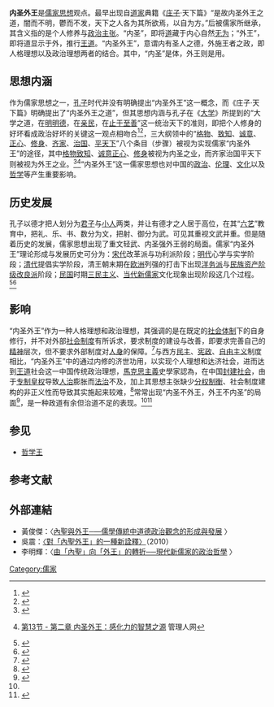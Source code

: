 {{儒学}}
'''内圣外王'''是[[儒家思想|儒家思想]]观点。最早出现自[[道家|道家]]典籍《[[庄子_(书)|庄子]]·天下篇》“是故内圣外王之道，闇而不明，鬱而不发，天下之人各为其所欲焉，以自为方。”后被儒家所继承，其含义指的是个人修养与[[政治主张|政治主张]]。“内圣”，即将[[道|道]]藏于内心自然[[无为_(道家)|无为]]；“外王”，即将道显示于外，推行[[王道_(儒家思想)|王道]]。“内圣外王”，意谓内有圣人之德，外施王者之政，即人格理想以及政治理想两者的结合。其中，“内圣”是体，外王则是用。

== 思想内涵 ==
作为儒家思想之一，[[孔子|孔子]]时代并没有明确提出“内圣外王”这一概念，而《庄子·天下篇》明确提出了“内圣外王之道”，但其思想内涵与孔子在《[[大學_(經傳)|大学]]》所提到的“大学之道，在[[明明德|明明德]]，在[[亲民|亲民]]，在[[止于至善|止于至善]]”这一统治天下的准则，即把个人修身的好坏看成政治好坏的关键这一观点相吻合<ref>{{cite web 
|url=http://www.qikan.com.cn/Article/kjts/kjts200808/kjts20080829.html 
|title=浅析“内圣外王”思想与大学生人格塑造 
|publisher=龙源期刊网 
|date= 
|accessdate=2009-09-30 
|language=Zh-hans 
|archive-date=2016-03-10 
|archive-url=https://web.archive.org/web/20160310010039/http://www.qikan.com.cn/article/kjts/kjts200808/kjts20080829.html 
|dead-url=no 
}}</ref><ref>{{cite book
|author=崔建林 主编 
|title=《[[四书五经|四书五经]]》 
|year=2006-12 
|publisher=中国戏剧出版社 
|location=北京 
|isbn=9787104024927 }}</ref>，三大纲领中的“[[格物致知|格物]]、[[格物致知|致知]]、[[诚意|诚意]]、[[正心|正心]]、[[修身|修身]]、[[齐家|齐家]]、[[治国|治国]]、[[平天下|平天下]]”八个条目（步骤）被视为实现儒家“内圣外王”的途径，其中[[格物致知|格物致知]]、[[诚意正心|诚意正心]]、[[修身|修身]]被视为内圣之业，而齐家治国平天下则被视为外王之业。<ref name="gongfa">{{cite web
|url=http://www.gongfa.com/html/gongfazhuanti/zhongdaozhuanti/20081128/108.html
|title=范亚峰：内圣归内圣，外王归外王――自由主义与儒家传统初论
|publisher=公法评论网
|date=2003-08-14
|accessdate=2009-09-30
|language=Zh-hans
|archive-date=2020-03-11
|archive-url=https://web.archive.org/web/20200311155928/http://www.gongfa.com/html/gongfazhuanti/zhongdaozhuanti/20081128/108.html
|dead-url=no
}}</ref><ref>{{简体中文}}[http://book.manaren.com/book/story.php?id=7715 第13节 - 第二章 内圣外王：感化力的智慧之源]{{dead link|date=2017年11月 |bot=InternetArchiveBot |fix-attempted=yes }} 管理人网 </ref>“内圣外王”这一儒家思想也对中国的[[政治|政治]]、[[伦理|伦理]]、[[文化|文化]]以及[[哲学|哲学]]等产生重要影响。

== 历史发展 ==
孔子以德才把人划分为[[君子|君子]]与[[小人|小人]]两类，并让有德才之人居于高位，在其“[[六艺|六艺]]”教育中，把礼、乐、书、数分为文，把射、御分为武。可见其重视文武并重。但是随着历史的发展，儒家思想出现了重文轻武、内圣强外王弱的局面。儒家“内圣外王”理论形成与发展历史可分为：[[宋代|宋代]]改革派与功利派阶段；[[明代|明代]]心学与实学阶段；[[清代|清代]]提倡实学阶段，清王朝末期在[[欧洲|欧洲]]列强的打击下出现[[洋务派|洋务派]]与[[民族资产阶级|民族资产阶级]][[改良派|改良派]]阶段；[[中华民国|民国]]时期[[三民主义|三民主义]]、[[当代新儒家|当代新儒家]]文化现象出现阶段这几个过程。<ref>{{cite web
 |url         = http://www.rjqxw.cn/Article.asp?id=1479888
 |title       = 3.2.3内圣外王的文化自救
 |publisher   = 儒家气学网
 |date        = 2009-07-14
 |accessdate  = 2009-09-30
 |language    = Zh-hans
 |deadurl     = yes
 |archiveurl  = https://web.archive.org/web/20100525143237/http://www.rjqxw.cn/Article.asp?id=1479888
 |archivedate = 2010-05-25
}}</ref><ref>{{cite web
|url=http://www.siwen.org/xxlr1.asp?id=1930
|title=内圣外王的困境与基督教原罪说的启示
|publisher=四川大学哲学系网
|date=2006-03-03
|accessdate=2009-09-30
|language=Zh-hans
|archive-date=2007-12-10
|archive-url=https://web.archive.org/web/20071210050149/http://siwen.org/XXLR1.ASP?ID=1930
|dead-url=no
}}</ref>

== 影响 ==
“内圣外王”作为一种人格理想和政治理想，其强调的是在既定的[[社会体制|社会体制]]下的自身修行，并不对外部[[社会制度|社会制度]]有所诉求，要求制度的建设与改善，即要求完善自己的[[精神|精神]]层次，但不要求外部制度对[[人身|人身]]的保障。<ref>{{cite web|url=http://www.wyzxsx.com/Article/Class17/200712/28878.html|title=制度重要还是内圣外王重要|publisher=乌有之乡网|date=2007-12-12|accessdate=2009-09-30|language=Zh-hans|deadurl=yes|archiveurl=https://web.archive.org/web/20080417011326/http://www.wyzxsx.com/Article/Class17/200712/28878.html|archivedate=2008-04-17}}</ref>与西方[[民主|民主]]、[[宪政|宪政]]、[[自由主义|自由主义]]制度相比，“内圣外王”中的通过内修的济世功用，以实现个人理想和达济社会，进而达到[[王道_(儒家思想)|王道]]社会这一中国传统政治理想，[[馬克思主義|馬克思主義]]史學家認為，在中国[[封建社会|封建社会]]，由于[[专制|专制]][[皇权|皇权]]导致[[人治|人治]]膨胀而[[法治|法治]]不及，加上其思想主张缺少[[三权分立|分权制衡]]、社会制度建构的非正义性而导致其实施起来较难，<ref>{{cite web
|url=http://www.chinaqking.com/%E5%8E%9F%E5%88%9B%E4%BD%9C%E5%93%81/2009/52439.html
|title=政治学视域中的“内圣外王”
|publisher=中国期刊网
|date=2009-09-19
|accessdate=2009-09-30
|language=Zh-hans
|archive-date=2019-05-13
|archive-url=https://web.archive.org/web/20190513214254/http://www.chinaqking.com/%E5%8E%9F%E5%88%9B%E4%BD%9C%E5%93%81/2009/52439.html
|dead-url=no
}}</ref>常常出现“内圣不外王，外王不内圣”的局面<ref>{{cite web|url=http://www.zgyspp.com/Article/ShowArticle.asp?ArticleID=19256|title=辛若水：走出内圣外王|publisher=中国艺术批评|date=2009-09-23|accessdate=2009-09-30|language=Zh-hans}}{{dead link|date=2017年11月 |bot=InternetArchiveBot |fix-attempted=yes }}</ref>，是一种政道有余但治道不足的表现。<ref name="gongfa"/><ref>{{cite web|url=http://www.sinology.cn/WKgx/thread-121231-1-1.html|title=从政治学视角看儒学：“内圣”缘何开不出“外王”？|publisher=新国学网|date=2008-04-23|accessdate=2009-09-30|language=Zh-hans}}{{dead link|date=2017年11月 |bot=InternetArchiveBot |fix-attempted=yes }}</ref>

==参见==
*[[哲学王|哲学王]]

== 参考文献 ==
{{reflist}}

==外部連結==
*黃俊傑：〈[http://huang.cc.ntu.edu.tw/pdf/CCB0607.pdf 內聖與外王─—儒學傳統中道德政治觀念的形成與發展] {{Wayback|url=http://huang.cc.ntu.edu.tw/pdf/CCB0607.pdf |date=20160304123656 }}〉
*吳震：[https://web.archive.org/web/20140606214419/http://www.confucius2000.com/admin/list.asp?id=4504 〈對「內聖外王」的一種新詮釋〉]（2010）
*李明輝：〈[http://www.litphil.sinica.edu.tw/home/publish/PDF/Bulletin/23/23-337-350.pdf 由「內聖」向「外王」的轉折──現代新儒家的政治哲學] {{Wayback|url=http://www.litphil.sinica.edu.tw/home/publish/PDF/Bulletin/23/23-337-350.pdf |date=20141103165802 }}〉
[[Category:儒家|Category:儒家]]